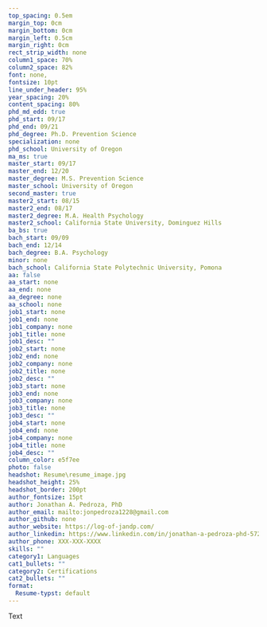 ```yaml
---
top_spacing: 0.5em
margin_top: 0cm
margin_bottom: 0cm
margin_left: 0.5cm
margin_right: 0cm
rect_strip_width: none
column1_space: 70%
column2_space: 82%
font: none,
fontsize: 10pt
line_under_header: 95%
year_spacing: 20%
content_spacing: 80%
phd_md_edd: true
phd_start: 09/17
phd_end: 09/21
phd_degree: Ph.D. Prevention Science
specialization: none
phd_school: University of Oregon
ma_ms: true
master_start: 09/17
master_end: 12/20
master_degree: M.S. Prevention Science
master_school: University of Oregon
second_master: true
master2_start: 08/15
master2_end: 08/17
master2_degree: M.A. Health Psychology
master2_school: California State University, Dominguez Hills
ba_bs: true
bach_start: 09/09
bach_end: 12/14
bach_degree: B.A. Psychology
minor: none
bach_school: California State Polytechnic University, Pomona
aa: false
aa_start: none
aa_end: none
aa_degree: none
aa_school: none
job1_start: none
job1_end: none
job1_company: none
job1_title: none
job1_desc: ""
job2_start: none
job2_end: none
job2_company: none
job2_title: none
job2_desc: ""
job3_start: none
job3_end: none
job3_company: none
job3_title: none
job3_desc: ""
job4_start: none
job4_end: none
job4_company: none
job4_title: none
job4_desc: ""
column_color: e5f7ee
photo: false
headshot: Resume\resume_image.jpg
headshot_height: 25%
headshot_border: 200pt
author_fontsize: 15pt
author: Jonathan A. Pedroza, PhD
author_email: mailto:jonpedroza1228@gmail.com
author_github: none
author_website: https://log-of-jandp.com/
author_linkedin: https://www.linkedin.com/in/jonathan-a-pedroza-phd-5721a7120/
author_phone: XXX-XXX-XXXX
skills: ""
category1: Languages
cat1_bullets: ""
category2: Certifications
cat2_bullets: ""
format:
  Resume-typst: default
---
```


Text

